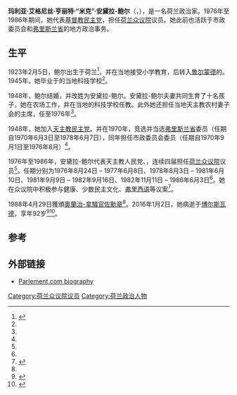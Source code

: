 {{Infobox officeholder
|name        = 米克·安黛拉-鲍尔
|image       = File:Mevrouw M. Andela-Baur (CDA) wordt beëdigd als kamerlid, Bestanddeelnr 929-8785.jpg
|alt         = 
|caption     = 1978年米克·安黛拉-鲍尔在荷兰众议院宣誓
|office1     = [[荷兰众议院|荷兰众议院]]议员
|term1       = 1976年8月24日 – 1977年6月8日<br>1978年8月3日 – 1981年6月10日<br>1981年9月9日 – 1982年9月16日<br>1982年11月11日 – 1986年6月3日
|office2     = {{le|弗拉讷克阿迪勒|Franekeradeel}}市政委员会委员
|term_start2 =1970年9月1日
|term_end2   =1976年8月
|office3     = [[弗里斯兰省|弗里斯兰省]]委员
|term_start3 = 1970年6月3日
|term_end3   = 1978年6月7日
|birth_date  = {{Birth date|1923|02|05|df=yes}}
|birth_place = 荷兰{{le|新哈根|Nieuwenhagen}}
|death_date  = {{Death date and age|2016|01|02|1923|02|05|df=yes}}
|death_place = 荷兰[[博尔斯瓦德|博尔斯瓦德]]
|party       = [[天主教人民党|天主教民主党]]<small>(1948–1980)</small>, {{le|基督教民主党|Christian Democratic Appeal}} <small>(自 1980)</small>
|religion    = [[大公教会|大公教会]]<ref name=parlement/>
|website     = 
}}
'''玛利亚·艾格尼丝·亨丽特·“米克”·安黛拉-鲍尔'''（{{lang|en|'''Maria Agnes Henriëtte "Mieke" Andela-Baur'''}}，{{bd|1923年|2月5日|2016年|1月2日}}），是一名荷兰政治家。1976年至1986年期间，她代表[[基督教民主党|基督教民主党]]，担任[[荷兰众议院|荷兰众议院]]议员。她此前也活跃于{{le|弗拉讷克阿迪勒|Franekeradeel}}市政委员会和[[弗里斯兰省|弗里斯兰省]]的地方政治事务。

==生平==
1923年2月5日，鲍尔出生于荷兰{{le|新哈根|Nieuwenhagen}}<ref name=parlement>{{cite web|author= |url=http://www.parlement.com/id/vg09lliq6gvv/m_a_h_mieke_andela_baur |title=M.A.H. (Mieke) Andela-Baur |language=nl |publisher=Parlement.com |date= |accessdate=26 January 2016}}</ref>，并在当地接受小学教育，后转入[[鲁尔蒙德|鲁尔蒙德]]的{{le|國民中學 (荷蘭)|Hogere Burgerschool|國民中學}}。1945年，她毕业于{{le|波斯特林|Posterholt}}的当地科技学校<ref name=parlement/>。

1948年，鲍尔结婚，并改姓为安黛拉-鲍尔。安黛拉-鲍尔夫妻共同生育了十名孩子，她在农场工作，并在当地的科技学校任教。此外她还担任当地天主教农村妻子会的主席，任至1976年<ref name=parlement/>。

1948年，她加入[[天主教人民党|天主教民主党]]。并在1970年，竞选并当选[[弗里斯兰省|弗里斯兰省]]委员（任期自1970年6月3日至1978年6月7日），同年担任{{le|弗拉讷克阿迪勒|Franekeradeel}}市政委员会委员（任期自1970年9月1日至1976年8月）<ref name=parlement/>。

1976年至1986年，安黛拉-鲍尔代表天主教人民党、{{le|基督教民主党|Christian Democratic Appeal}}，连续四届担任[[荷兰众议院|荷兰众议院]]议员<ref name=parlement/>。任期分别为1976年8月24日 – 1977年6月8日、1978年8月3日 – 1981年6月10日、1981年9月9日 – 1982年9月16日、1982年11月11日 – 1986年6月3日<ref name=parlement/>。她在众议院中积极参与健康、少数民主文化、[[西弗里斯語|弗里西语]]等议案<ref>{{cite web|author= |url=http://www.omropfryslan.nl/nieuws/oud-politica-mieke-andela-baur-overleden |title=Oud-politica Mieke Andela-Baur overleden |language=nl |publisher=Omrop Fryslan |date=5 January 2016 |accessdate=26 January 2016}}</ref>。

1988年4月29日獲頒[[奧蘭治-拿騷勳章|奧蘭治-拿騷官佐勳章]]<ref name=parlement/>。2016年1月2日，她病逝于[[博尔斯瓦德|博尔斯瓦德]]，享年92岁<ref>{{cite web |author= |url=https://www.cda.nl/actueel/toon/in-memoriam-mieke-andela-baur/ |title=In Memoriam: Mieke Andela-Baur |language=nl |publisher=Christian Democratic Appeal |date=6 January 2016 |accessdate=26 January 2016 |archive-url=https://web.archive.org/web/20160506044923/https://www.cda.nl/actueel/toon/in-memoriam-mieke-andela-baur/ |archive-date=2016-05-06 |dead-url=yes }}</ref><ref>{{cite web|author= |url=http://www.tvbolsward.nl/oud-bolswarder-tweede-kamerlid-mieke-andela-baur-overleden/ |title=Oud Bolswarder Tweede Kamerlid Mieke Andela Baur overleden. |language=nl |publisher=TV Bolsward |date=5 January 2016 |accessdate=26 January 2016}}</ref>。

==参考==
{{reflist}}

==外部链接==
* {{nl}} [http://www.parlement.com/id/vg09lliq6gvv/m_a_h_mieke_andela_baur Parlement.com biography]

{{DEFAULTSORT:Andela-Baur, Mieke}}

[[Category:荷兰众议院议员|Category:荷兰众议院议员]]
[[Category:荷兰政治人物|Category:荷兰政治人物]]